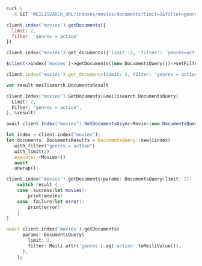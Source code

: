 <CodeGroup>

```bash cURL
curl \
  -X GET 'MEILISEARCH_URL/indexes/movies/documents?limit=2&filter=genres=action'
```

```javascript JS
client.index('movies').getDocuments({
  limit: 2,
  filter: 'genres = action'
})
```

```python Python
client.index('movies').get_documents({'limit':2, 'filter': 'genres=action'})
```

```php PHP
$client->index('movies')->getDocuments((new DocumentsQuery())->setFilter('genres = action')->setLimit(2));
```

```ruby Ruby
client.index('movies').get_documents(limit: 2, filter: 'genres = action')
```

```go Go
var result meilisearch.DocumentsResult

client.Index("movies").GetDocuments(&meilisearch.DocumentsQuery{
  Limit: 2,
  Filter: "genres = action",
}, &result)
```

```csharp C#
await client.Index("movies").GetDocumentsAsync<Movie>(new DocumentsQuery() { Limit = 2, Filter = "genres = action" });
```

```rust Rust
let index = client.index("movies");
let documents: DocumentsResults = DocumentsQuery::new(&index)
  .with_filter("genres = action")
  .with_limit(2)
  .execute::<Movies>()
  .await
  .unwrap();
```

```swift Swift
client.index("movies").getDocuments(params: DocumentsQuery(limit: 2)) { (result: Result<DocumentsResults<Movie>, Swift.Error>) in
    switch result {
    case .success(let movies):
        print(movies)
    case .failure(let error):
        print(error)
    }
}
```

```dart Dart
await client.index('movies').getDocuments(
      params: DocumentsQuery(
        limit: 2,
        filter: Meili.attr('genres').eq('action'.toMeiliValue()),
      ),
    );
```
</CodeGroup>